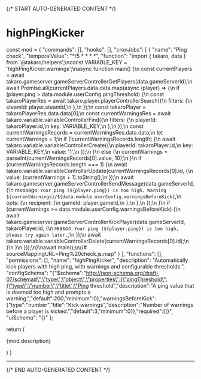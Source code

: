 {/* START AUTO-GENERATED CONTENT */}

# highPingKicker

  const mod = {
  "commands": [],
  "hooks": [],
  "cronJobs": [
    {
      "name": "Ping check",
      "temporalValue": "*/5 * * * *",
      "function": "import { takaro, data } from '@takaro/helpers';\nconst VARIABLE_KEY = 'highPingKicker:warnings';\nasync function main() {\n    const currentPlayers = await takaro.gameserver.gameServerControllerGetPlayers(data.gameServerId);\n    await Promise.all(currentPlayers.data.data.map(async (player) => {\n        if (player.ping > data.module.userConfig.pingThreshold) {\n            const takaroPlayerRes = await takaro.player.playerControllerSearch({\n                filters: {\n                    steamId: player.steamId,\n                },\n            });\n            const takaroPlayer = takaroPlayerRes.data.data[0];\n            const currentWarningsRes = await takaro.variable.variableControllerFind({\n                filters: {\n                    playerId: takaroPlayer.id,\n                    key: VARIABLE_KEY,\n                },\n            });\n            const currentWarningsRecords = currentWarningsRes.data.data;\n            let currentWarnings = 1;\n            if (!currentWarningsRecords.length) {\n                await takaro.variable.variableControllerCreate({\n                    playerId: takaroPlayer.id,\n                    key: VARIABLE_KEY,\n                    value: '1',\n                });\n            }\n            else {\n                currentWarnings = parseInt(currentWarningsRecords[0].value, 10);\n            }\n            if (currentWarningsRecords.length === 1) {\n                await takaro.variable.variableControllerUpdate(currentWarningsRecords[0].id, {\n                    value: (currentWarnings + 1).toString(),\n                });\n                await takaro.gameserver.gameServerControllerSendMessage(data.gameServerId, {\n                    message: `Your ping (${player.ping}) is too high. Warning ${currentWarnings}/${data.module.userConfig.warningsBeforeKick}`,\n                    opts: {\n                        recipient: {\n                            gameId: player.gameId,\n                        },\n                    },\n                });\n            }\n            if (currentWarnings >= data.module.userConfig.warningsBeforeKick) {\n                await takaro.gameserver.gameServerControllerKickPlayer(data.gameServerId, takaroPlayer.id, {\n                    reason: `Your ping (${player.ping}) is too high, please try again later.`,\n                });\n                await takaro.variable.variableControllerDelete(currentWarningsRecords[0].id);\n            }\n        }\n    }));\n}\nawait main();\n//# sourceMappingURL=Ping%20check.js.map"
    }
  ],
  "functions": [],
  "permissions": [],
  "name": "highPingKicker",
  "description": "Automatically kick players with high ping, with warnings and configurable thresholds.",
  "configSchema": "{\"$schema\":\"http://json-schema.org/draft-07/schema#\",\"type\":\"object\",\"properties\":{\"pingThreshold\":{\"type\":\"number\",\"title\":\"Ping threshold\",\"description\":\"A ping value that is deemed too high and prompts a warning.\",\"default\":200,\"minimum\":0},\"warningsBeforeKick\":{\"type\":\"number\",\"title\":\"Kick warnings\",\"description\":\"Number of warnings before a player is kicked.\",\"default\":3,\"minimum\":0}},\"required\":[]}",
  "uiSchema": "{}"
};

  return (
    <div>
      <p>{mod.description}</p>
      <Commands commands={mod.commands} />
      <CronJobs cronJobs={mod.cronJobs} />
      <Hooks hooks={mod.hooks} />
      <Config configSchema={mod.configSchema} />
    </div>
  )
}

<Module />

---
{/* END AUTO-GENERATED CONTENT */}